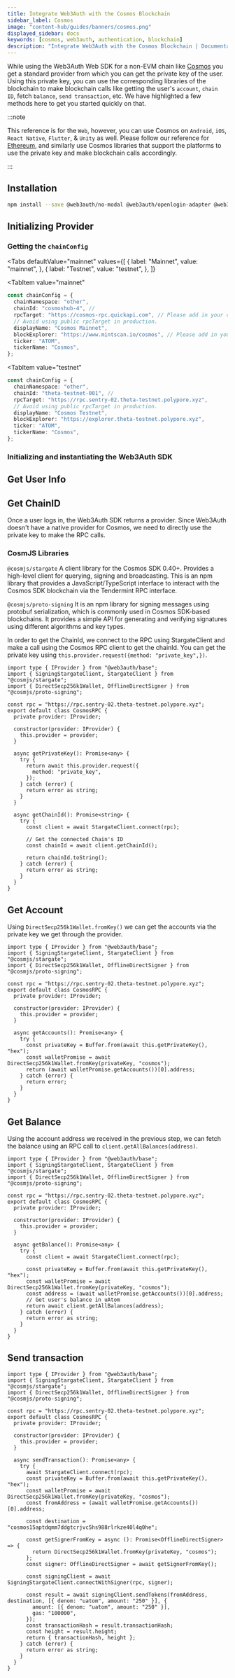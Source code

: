 ```yaml
---
title: Integrate Web3Auth with the Cosmos Blockchain
sidebar_label: Cosmos
image: "content-hub/guides/banners/cosmos.png"
displayed_sidebar: docs
keywords: [cosmos, web3auth, authentication, blockchain]
description: "Integrate Web3Auth with the Cosmos Blockchain | Documentation - Web3Auth"
---
```



While using the Web3Auth Web SDK for a non-EVM chain like [Cosmos](https://cosmos.network/) you get a standard provider from which you can get the
private key of the user. Using this private key, you can use the corresponding libraries of the blockchain to make blockchain calls like getting the
user's `account`, `chain ID`, fetch `balance`, `send transaction`, etc. We have highlighted a few methods here to get you started quickly on that.

:::note

This reference is for the `Web`, however, you can use Cosmos on `Android`, `iOS`, `React Native`, `Flutter`, & `Unity` as well. Please follow our
reference for [Ethereum](/connect-blockchain/ethereum/), and similarly use Cosmos libraries that support the platforms to use the private key and make
blockchain calls accordingly.

:::

## Installation

```bash npm2yarn
npm install --save @web3auth/no-modal @web3auth/openlogin-adapter @web3auth/base @cosmjs/stargate @cosmjs/proto-signing
```

## Initializing Provider

### Getting the `chainConfig`

<Tabs
 defaultValue="mainnet"
  values={[
    { label: "Mainnet", value: "mainnet", },
    { label: "Testnet", value: "testnet", },
  ]}
>
<TabItem
  value="mainnet"
>

```typescript
const chainConfig = {
  chainNamespace: "other",
  chainId: "cosmoshub-4", //
  rpcTarget: "https://cosmos-rpc.quickapi.com", // Please add in your custom URL
  // Avoid using public rpcTarget in production.
  displayName: "Cosmos Mainnet",
  blockExplorer: "https://www.mintscan.io/cosmos", // Please add in your custom URL
  ticker: "ATOM",
  tickerName: "Cosmos",
};
```

</TabItem>

<TabItem
  value="testnet"
>

```typescript
const chainConfig = {
  chainNamespace: "other",
  chainId: "theta-testnet-001", //
  rpcTarget: "https://rpc.sentry-02.theta-testnet.polypore.xyz",
  // Avoid using public rpcTarget in production.
  displayName: "Cosmos Testnet",
  blockExplorer: "https://explorer.theta-testnet.polypore.xyz",
  ticker: "ATOM",
  tickerName: "Cosmos",
};
```

</TabItem>
</Tabs>

### Initializing and instantiating the Web3Auth SDK

<InitializeWeb3Auth />

## Get User Info

<GetUserInfoSnippet />

## Get ChainID

Once a user logs in, the Web3Auth SDK returns a provider. Since Web3Auth doesn't have a native provider for Cosmos, we need to directly use the
private key to make the RPC calls.

### CosmJS Libraries

`@cosmjs/stargate` A client library for the Cosmos SDK 0.40+. Provides a high-level client for querying, signing and broadcasting. This is an npm
library that provides a JavaScript/TypeScript interface to interact with the Cosmos SDK blockchain via the Tendermint RPC interface.

`@cosmjs/proto-signing` It is an npm library for signing messages using protobuf serialization, which is commonly used in Cosmos SDK-based
blockchains. It provides a simple API for generating and verifying signatures using different algorithms and key types.

In order to get the ChainId, we connect to the RPC using StargateClient and make a call using the Cosmos RPC client to get the chainId. You can get
the private key using `this.provider.request({method: "private_key",})`.

```tsx
import type { IProvider } from "@web3auth/base";
import { SigningStargateClient, StargateClient } from "@cosmjs/stargate";
import { DirectSecp256k1Wallet, OfflineDirectSigner } from "@cosmjs/proto-signing";

const rpc = "https://rpc.sentry-02.theta-testnet.polypore.xyz";
export default class CosmosRPC {
  private provider: IProvider;

  constructor(provider: IProvider) {
    this.provider = provider;
  }

  async getPrivateKey(): Promise<any> {
    try {
      return await this.provider.request({
        method: "private_key",
      });
    } catch (error) {
      return error as string;
    }
  }

  async getChainId(): Promise<string> {
    try {
      const client = await StargateClient.connect(rpc);

      // Get the connected Chain's ID
      const chainId = await client.getChainId();

      return chainId.toString();
    } catch (error) {
      return error as string;
    }
  }
}
```

## Get Account

Using `DirectSecp256k1Wallet.fromKey()` we can get the accounts via the private key we get through the provider.

```tsx
import type { IProvider } from "@web3auth/base";
import { SigningStargateClient, StargateClient } from "@cosmjs/stargate";
import { DirectSecp256k1Wallet, OfflineDirectSigner } from "@cosmjs/proto-signing";

const rpc = "https://rpc.sentry-02.theta-testnet.polypore.xyz";
export default class CosmosRPC {
  private provider: IProvider;

  constructor(provider: IProvider) {
    this.provider = provider;
  }

  async getAccounts(): Promise<any> {
    try {
      const privateKey = Buffer.from(await this.getPrivateKey(), "hex");
      const walletPromise = await DirectSecp256k1Wallet.fromKey(privateKey, "cosmos");
      return (await walletPromise.getAccounts())[0].address;
    } catch (error) {
      return error;
    }
  }
}
```

## Get Balance

Using the account address we received in the previous step, we can fetch the balance using an RPC call to `client.getAllBalances(address)`.

```tsx
import type { IProvider } from "@web3auth/base";
import { SigningStargateClient, StargateClient } from "@cosmjs/stargate";
import { DirectSecp256k1Wallet, OfflineDirectSigner } from "@cosmjs/proto-signing";

const rpc = "https://rpc.sentry-02.theta-testnet.polypore.xyz";
export default class CosmosRPC {
  private provider: IProvider;

  constructor(provider: IProvider) {
    this.provider = provider;
  }

  async getBalance(): Promise<any> {
    try {
      const client = await StargateClient.connect(rpc);

      const privateKey = Buffer.from(await this.getPrivateKey(), "hex");
      const walletPromise = await DirectSecp256k1Wallet.fromKey(privateKey, "cosmos");
      const address = (await walletPromise.getAccounts())[0].address;
      // Get user's balance in uAtom
      return await client.getAllBalances(address);
    } catch (error) {
      return error as string;
    }
  }
}
```

## Send transaction

```tsx
import type { IProvider } from "@web3auth/base";
import { SigningStargateClient, StargateClient } from "@cosmjs/stargate";
import { DirectSecp256k1Wallet, OfflineDirectSigner } from "@cosmjs/proto-signing";

const rpc = "https://rpc.sentry-02.theta-testnet.polypore.xyz";
export default class CosmosRPC {
  private provider: IProvider;

  constructor(provider: IProvider) {
    this.provider = provider;
  }

  async sendTransaction(): Promise<any> {
    try {
      await StargateClient.connect(rpc);
      const privateKey = Buffer.from(await this.getPrivateKey(), "hex");
      const walletPromise = await DirectSecp256k1Wallet.fromKey(privateKey, "cosmos");
      const fromAddress = (await walletPromise.getAccounts())[0].address;

      const destination = "cosmos15aptdqmm7ddgtcrjvc5hs988rlrkze40l4q0he";

      const getSignerFromKey = async (): Promise<OfflineDirectSigner> => {
        return DirectSecp256k1Wallet.fromKey(privateKey, "cosmos");
      };
      const signer: OfflineDirectSigner = await getSignerFromKey();

      const signingClient = await SigningStargateClient.connectWithSigner(rpc, signer);

      const result = await signingClient.sendTokens(fromAddress, destination, [{ denom: "uatom", amount: "250" }], {
        amount: [{ denom: "uatom", amount: "250" }],
        gas: "100000",
      });
      const transactionHash = result.transactionHash;
      const height = result.height;
      return { transactionHash, height };
    } catch (error) {
      return error as string;
    }
  }
}
```
